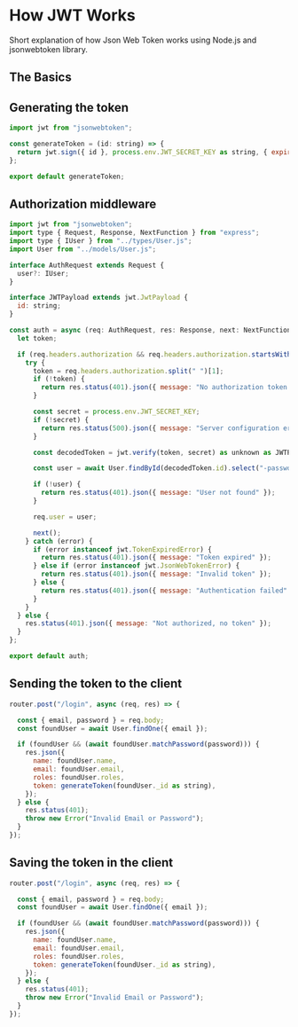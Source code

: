 # How JWT Works

Short explanation of how Json Web Token works using Node.js and jsonwebtoken library.

## The Basics

## Generating the token

```js filename="tokenGenerate.ts" copy
import jwt from "jsonwebtoken";

const generateToken = (id: string) => {
  return jwt.sign({ id }, process.env.JWT_SECRET_KEY as string, { expiresIn: "30d" });
};

export default generateToken;
```

## Authorization middleware

```js filename="middleware/auth.ts" copy
import jwt from "jsonwebtoken";
import type { Request, Response, NextFunction } from "express";
import type { IUser } from "../types/User.js";
import User from "../models/User.js";

interface AuthRequest extends Request {
  user?: IUser;
}

interface JWTPayload extends jwt.JwtPayload {
  id: string;
}

const auth = async (req: AuthRequest, res: Response, next: NextFunction) => {
  let token;

  if (req.headers.authorization && req.headers.authorization.startsWith("Bearer")) {
    try {
      token = req.headers.authorization.split(" ")[1];
      if (!token) {
        return res.status(401).json({ message: "No authorization token found in request" });
      }

      const secret = process.env.JWT_SECRET_KEY;
      if (!secret) {
        return res.status(500).json({ message: "Server configuration error" });
      }

      const decodedToken = jwt.verify(token, secret) as unknown as JWTPayload;

      const user = await User.findById(decodedToken.id).select("-passwordHash");

      if (!user) {
        return res.status(401).json({ message: "User not found" });
      }

      req.user = user;

      next();
    } catch (error) {
      if (error instanceof jwt.TokenExpiredError) {
        return res.status(401).json({ message: "Token expired" });
      } else if (error instanceof jwt.JsonWebTokenError) {
        return res.status(401).json({ message: "Invalid token" });
      } else {
        return res.status(401).json({ message: "Authentication failed" });
      }
    }
  } else {
    res.status(401).json({ message: "Not authorized, no token" });
  }
};

export default auth;
```

## Sending the token to the client

```js filename="routes/User.ts" {11} copy
router.post("/login", async (req, res) => {

  const { email, password } = req.body;
  const foundUser = await User.findOne({ email });

  if (foundUser && (await foundUser.matchPassword(password))) {
    res.json({
      name: foundUser.name,
      email: foundUser.email,
      roles: foundUser.roles,
      token: generateToken(foundUser._id as string),
    });
  } else {
    res.status(401);
    throw new Error("Invalid Email or Password");
  }
});
```

## Saving the token in the client

```js filename="routes/User.ts" {11} copy
router.post("/login", async (req, res) => {

  const { email, password } = req.body;
  const foundUser = await User.findOne({ email });

  if (foundUser && (await foundUser.matchPassword(password))) {
    res.json({
      name: foundUser.name,
      email: foundUser.email,
      roles: foundUser.roles,
      token: generateToken(foundUser._id as string),
    });
  } else {
    res.status(401);
    throw new Error("Invalid Email or Password");
  }
});
```

